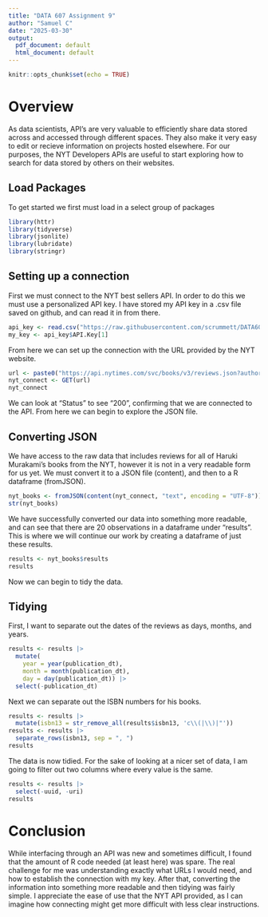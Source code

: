 ---
title: "DATA 607 Assignment 9"
author: "Samuel C"
date: "2025-03-30"
output:
  pdf_document: default
  html_document: default
---

```{r setup, include=FALSE}
knitr::opts_chunk$set(echo = TRUE)
```

# Overview

As data scientists, API's are very valuable to efficiently share data stored across and accessed through different spaces. They also make it very easy to edit or recieve information on projects hosted elsewhere. For our purposes, the NYT Developers APIs are useful to start exploring how to search for data stored by others on their websites.

## Load Packages

To get started we first must load in a select group of packages

```{r}
library(httr)
library(tidyverse)
library(jsonlite)
library(lubridate)
library(stringr)
```

## Setting up a connection

First we must connect to the NYT best sellers API. In order to do this we must use a personalized API key. I have stored my API key in a .csv file saved on github, and can read it in from there.
```{r}
api_key <- read.csv("https://raw.githubusercontent.com/scrummett/DATA607/refs/heads/main/NYT-API-key.csv")
my_key <- api_key$API.Key[1]
```

From here we can set up the connection with the URL provided by the NYT website.
```{r}
url <- paste0("https://api.nytimes.com/svc/books/v3/reviews.json?author=Haruki%20Murakami&api-key=", my_key)
nyt_connect <- GET(url)
nyt_connect
```
We can look at "Status" to see "200", confirming that we are connected to the API. From here we can begin to explore the JSON file.

## Converting JSON
We have access to the raw data that includes reviews for all of Haruki Murakami's books from the NYT, however it is not in a very readable form for us yet. We must convert it to a JSON file (content), and then to a R dataframe (fromJSON). 
```{r}
nyt_books <- fromJSON(content(nyt_connect, "text", encoding = "UTF-8"))
str(nyt_books)
```
We have successfully converted our data into something more readable, and can see that there are 20 observations in a dataframe under "results". This is where we will continue our work by creating a dataframe of just these results.
```{r}
results <- nyt_books$results
results
```
Now we can begin to tidy the data.

## Tidying
First, I want to separate out the dates of the reviews as days, months, and years.
```{r}
results <- results |> 
  mutate(
    year = year(publication_dt),
    month = month(publication_dt),
    day = day(publication_dt)) |> 
  select(-publication_dt)
```
Next we can separate out the ISBN numbers for his books.
```{r}
results <- results |> 
  mutate(isbn13 = str_remove_all(results$isbn13, 'c\\(|\\)|"'))
results <- results |> 
  separate_rows(isbn13, sep = ", ")
results
```
The data is now tidied. For the sake of looking at a nicer set of data, I am going to filter out two columns where every value is the same.
```{r}
results <- results |> 
  select(-uuid, -uri)
results
```

# Conclusion
While interfacing through an API was new and sometimes difficult, I found that the amount of R code needed (at least here) was spare. The real challenge for me was understanding exactly what URLs I would need, and how to establish the connection with my key. After that, converting the information into something more readable and then tidying was fairly simple. I appreciate the ease of use that the NYT API provided, as I can imagine how connecting might get more difficult with less clear instructions.
